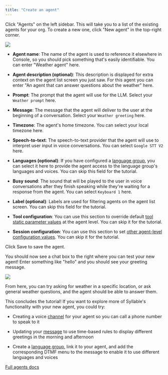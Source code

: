 ```yaml
---
title: "Create an agent"
---
```


Click "Agents" on the left sidebar. This will take you to a list of the existing agents for your org. To create a new one, click "New agent" in the top-right corner.

![](/mintlify/images/create_new_agent_03_11.jpg)

* **Agent name**: The name of the agent is used to reference it elsewhere in Console, so you should pick something that's easily identifiable. You can enter "Weather agent" here.

* **Agent description (optional)**: This description is displayed for extra context on the agent list screen you just saw. For this agent you can enter "An agent that can answer questions about the weather" here.

* **Prompt**: The prompt that the agent will use for the LLM. Select your `Weather prompt` here.

* **Message**: The message that the agent will deliver to the user at the beginning of a conversation. Select your `Weather greeting` here.

* **Timezone**: The agent's home timezone. You can select your local timezone here.

* **Speech-to-text**: The speech-to-text provider that the agent will use to interpret user input in voice conversations. You can select `Google STT V2` here.

* **Languages (optional)**: If you have configured a [language group](/Resources/LanguageGroups), you can select it here to provide the agent access to the language group's languages and voices. You can skip this field for the tutorial.

* **Busy sound**: The sound that will be played to the user in voice conversations after they finish speaking while they're waiting for a response from the agent. You can select `Keyboard 1` here.

* **Label (optional)**: Labels are used for filtering agents on the agent list screen. You can skip this field for the tutorial.

* **Tool configuration**: You can use this section to override default [tool static parameter values](/Resources/Tools) at the agent level. You can skip it for the tutorial.

* **Session configuration**: You can use this section to set [other agent-level configuration values](/workspaces/Agents). You can skip it for the tutorial.

Click Save to save the agent.

You should now see a chat box to the right where you can test your new agent! Enter something like "hello" and you should see your greeting message.

![](/mintlify/images/test_agent_chat.jpg)

From here, you can try asking for weather in a specific location, or ask general weather questions, and the agent should be able to answer them.

This concludes the tutorial! If you want to explore more of Syllable's functionality with your new agent, you could try:

* Creating a voice [channel](/Resources/Channels) for your agent so you can call a phone number to speak to it

* Updating your [message](/Resources/Messages) to use time-based rules to display different greetings in the morning and afternoon

* Create a [language group](/Resources/LanguageGroups), link it to your agent, and add the corresponding DTMF menu to the message to enable it to use different languages and voices

[Full agents docs](/workspaces/Agents)